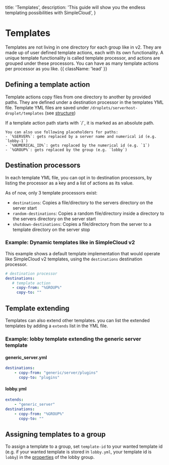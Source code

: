 
  title: 'Templates',
  description:
    'This guide will show you the endless templating possibilities with SimpleCloud',
}

# Templates

Templates are not living in one directory for each group like in v2. They are made up of user defined template actions, each with its own functionality. A unique template functionality is called template processor, and actions are grouped under these processors. You can have as many template actions per processor as you like. {{ className: 'lead' }}

## Defining a template action

Template actions copy files from one directory to another by provided paths. They are defined under a destination processor in the templates YML file.
Template YML files are saved under `/droplets/serverhost-droplet/templates` (see [structure](/structure))

<Note>
    If a template action path starts with `/`, it is marked as an absolute path.

    You can also use following placeholders for paths:
    - `%SERVER%`: gets replaced by a server name and numerical id (e.g. `lobby-1`)
    - `%NUMERICAL_ID%`: gets replaced by the numerical id (e.g. `1`)
    - `%GROUP%`: gets replaced by the group (e.g. `lobby`)
</Note>

## Destination processors

In each template YML file, you can opt in to destination processors, by listing the processor as a key and a list of actions as its value.

As of now, only 3 template processors exist:
- `destinations`: Copies a file/directory to the servers directory on the server start
- `random-destinations`: Copies a random file/directory inside a directory to the servers directory on the server start
- `shutdown-destinations`: Copies a file/directory from the server to a template directory on the server stop

### Example: Dynamic templates like in SimpleCloud v2
This example shows a default template implementation that would operate like SimpleCloud v2 templates,
using the `destinations` destination processor.
<CodeGroup>
```yml
# destination processor
destinations:
   # template action
   - copy-from: "%GROUP%"
     copy-to: ""
```
</CodeGroup>

## Template extending
Templates can also extend other templates. you can list the extended templates by adding a `extends` list in the YML file.

### Example: lobby template extending the generic server template

#### generic_server.yml
```yml
destinations:
    - copy-from: "generic/server/plugins"
      copy-to: "plugins"
```

#### lobby.yml
```yml
extends:
    - "generic_server"
destinations:
    - copy-from: "%GROUP%"
      copy-to: ""
```

## Assigning templates to a group

To assign a template to a group, set `template-id` to your wanted template id (e.g. if your wanted template is stored in `lobby.yml`, your template id is `lobby`) in the [properties](/serverhost-droplet#group-properties) of the lobby group.